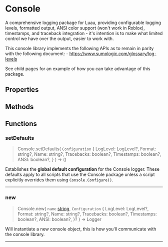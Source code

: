 
# Console
A comprehensive logging package for Luau, providing configurable logging levels, formatted output, ANSI color support (won't work in Roblox),
timestamps, and traceback integration - it's intention is to make what limited control we have over the output, easier to work with.

This console library implements the following APIs as to remain in parity with the following document:
	- https://www.sumologic.com/glossary/log-levels

See child pages for an example of how you can take advantage of this package.

## Properties
## Methods
## Functions
### setDefaults

> Console.setDefaults( `Configuration` \{ LogLevel: LogLevel?, Format: string?, Name: string?, Tracebacks: boolean?, Timestamps: boolean?, ANSI: boolean?, } ) ->  () 

Establishes the **global default configuration** for the Console logger.
These defaults apply to all scripts that use the Console package unless a script
explicitly overrides them using `Console.Configure()`.

---
### new

> Console.new( `name` [string](https://create.roblox.com/docs/en-us/luau/strings), `Configuration` \{ LogLevel: LogLevel?, Format: string?, Name: string?, Tracebacks: boolean?, Timestamps: boolean?, ANSI: boolean?, }? ) ->  Logger 

Will instantiate a new console object, this is how you'll communicate with the 
console library.

---
